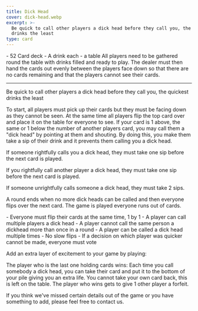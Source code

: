 ```yaml
---
title: Dick Head
cover: dick-head.webp
excerpt: >-
  Be quick to call other players a dick head before they call you, the quickest
  drinks the least
type: card
---
```


<GameHero
  cover="/BeerGoggleGames/images/dick-head.webp"
  alt="Dick Head"
/>

<GameSection title="Equipment" icon="/BeerGoggleGames/images/liquor.webp">
-   52 Card deck
-   A drink each
-   a table
</GameSection>

<GameSection title="Setup" icon="/BeerGoggleGames/images/settings.webp">
All players need to be gathered round the table with drinks filled and ready to play. The dealer must then hand the cards out evenly between the players face down so that there are no cards remaining and that the players cannot see their cards.

* * *
</GameSection>

<GameSection title="Aim of the Game" icon="/BeerGoggleGames/images/target.webp">
<p>Be quick to call other players a dick head before they call you, the quickest drinks the least</p>
</GameSection>

<GameSection title="How to Play" icon="/BeerGoggleGames/images/question.webp">
To start, all players must pick up their cards but they must be facing down as they cannot be seen. At the same time all players flip the top card over and place it on the table for everyone to see. If your card is 1 above, the same or 1 below the number of another players card, you may call them a "dick head" by pointing at them and shouting. By doing this, you make them take a sip of their drink and it prevents them calling you a dick head.

If someone rightfully calls you a dick head, they must take one sip before the next card is played.

If you rightfully call another player a dick head, they must take one sip before the next card is played.

If someone unrightfully calls someone a dick head, they must take 2 sips.

A round ends when no more dick heads can be called and then everyone flips over the next card. The game is played everyone runs out of cards.
</GameSection>

<GameSection title="Rules" icon="/BeerGoggleGames/images/rules.webp">
-   Everyone must flip their cards at the same time, 1 by 1
-   A player can call multiple players a dick head
-   A player cannot call the same person a dickhead more than once in a round
-   A player can be called a dick head multiple times
-   No slow flips
-   If a decision on which player was quicker cannot be made, everyone must vote
</GameSection>

<GameSection title="Special Edition" icon="/BeerGoggleGames/images/special.webp">
<p>Add an extra layer of excitement to your game by playing:</p>
</GameSection>

<GameSection title="**Survival**" icon="/BeerGoggleGames/images/question.webp">
<p>The player who is the last one holding cards wins: Each time you call somebody a dick head, you can take their card and put it to the bottom of your pile giving you an extra life. You cannot take your own card back, this is left on the table. The player who wins gets to give 1 other player a forfeit.</p>
</GameSection>

<ShareButtons title="Dick Head" />

<FeedbackCard>
<p>If you think we've missed certain details out of the game or you have something to add, please feel free to contact us.</p>
</FeedbackCard>
